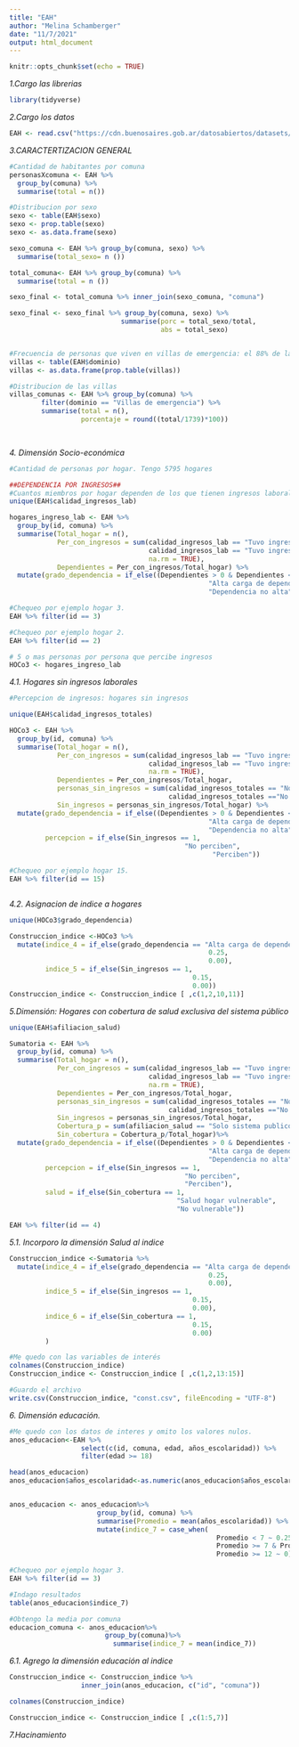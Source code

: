 ---
title: "EAH"
author: "Melina Schamberger"
date: "11/7/2021"
output: html_document
---

```{r setup, include=FALSE}
knitr::opts_chunk$set(echo = TRUE)
```

*1.Cargo las librerias*
```{r}
library(tidyverse)
```

*2.Cargo los datos*
```{r}
EAH <- read.csv("https://cdn.buenosaires.gob.ar/datosabiertos/datasets/direccion-general-de-estadisticas-y-censos/encuesta-anual-hogares/encuesta-anual-hogares-2019.csv")
```

*3.CARACTERTIZACION GENERAL*
```{r}

#Cantidad de habitantes por comuna
personasXcomuna <- EAH %>% 
  group_by(comuna) %>% 
  summarise(total = n())

#Distribucion por sexo
sexo <- table(EAH$sexo)
sexo <- prop.table(sexo)
sexo <- as.data.frame(sexo)

sexo_comuna <- EAH %>% group_by(comuna, sexo) %>%
  summarise(total_sexo= n ())

total_comuna<- EAH %>% group_by(comuna) %>%
  summarise(total = n ())

sexo_final <- total_comuna %>% inner_join(sexo_comuna, "comuna")

sexo_final <- sexo_final %>% group_by(comuna, sexo) %>% 
                            summarise(porc = total_sexo/total, 
                                      abs = total_sexo)


#Frecuencia de personas que viven en villas de emergencia: el 88% de la poblacion no vive en villas de emergencia.
villas <- table(EAH$dominio)
villas <- as.data.frame(prop.table(villas))

#Distribucion de las villas
villas_comunas <- EAH %>% group_by(comuna) %>%
        filter(dominio == "Villas de emergencia") %>% 
        summarise(total = n(),
                  porcentaje = round((total/1739)*100))

  
```
*4. Dimensión Socio-económica*
```{r}
#Cantidad de personas por hogar. Tengo 5795 hogares

##DEPENDENCIA POR INGRESOS##
#Cuantos miembros por hogar dependen de los que tienen ingresos laborales 
unique(EAH$calidad_ingresos_lab)

hogares_ingreso_lab <- EAH %>% 
  group_by(id, comuna) %>% 
  summarise(Total_hogar = n(),
            Per_con_ingresos = sum(calidad_ingresos_lab == "Tuvo ingresos y declara monto" | 
                                   calidad_ingresos_lab == "Tuvo ingresos pero no declara monto", 
                                   na.rm = TRUE),
            Dependientes = Per_con_ingresos/Total_hogar) %>% 
  mutate(grado_dependencia = if_else((Dependientes > 0 & Dependientes < 0.20), 
                                                  "Alta carga de dependencia por ocupado", 
                                                  "Dependencia no alta"))

#Chequeo por ejemplo hogar 3.             
EAH %>% filter(id == 3)

#Chequeo por ejemplo hogar 2.             
EAH %>% filter(id == 2)

# 5 o mas personas por persona que percibe ingresos           
HOCo3 <- hogares_ingreso_lab

```


*4.1. Hogares sin ingresos laborales*
```{r}
#Percepcion de ingresos: hogares sin ingresos

unique(EAH$calidad_ingresos_totales)

HOCo3 <- EAH %>% 
  group_by(id, comuna) %>% 
  summarise(Total_hogar = n(),
            Per_con_ingresos = sum(calidad_ingresos_lab == "Tuvo ingresos y declara monto" | 
                                   calidad_ingresos_lab == "Tuvo ingresos pero no declara monto", 
                                   na.rm = TRUE),
            Dependientes = Per_con_ingresos/Total_hogar,
            personas_sin_ingresos = sum(calidad_ingresos_totales == "No tuvo ingresos" | 
                                        calidad_ingresos_totales =="No corresponde"),
            Sin_ingresos = personas_sin_ingresos/Total_hogar) %>% 
  mutate(grado_dependencia = if_else((Dependientes > 0 & Dependientes < 0.20), 
                                                  "Alta carga de dependencia por ocupado", 
                                                  "Dependencia no alta"),
         percepcion = if_else(Sin_ingresos == 1,
                                            "No perciben",
                                                   "Perciben"))

#Chequeo por ejemplo hogar 15.
EAH %>% filter(id == 15)



```

*4.2. Asignacion de indice a hogares*
```{r}
unique(HOCo3$grado_dependencia)

Construccion_indice <-HOCo3 %>% 
  mutate(indice_4 = if_else(grado_dependencia == "Alta carga de dependencia por ocupado",
                                                  0.25,
                                                  0.00),
         indice_5 = if_else(Sin_ingresos == 1,
                                              0.15,
                                              0.00))
Construccion_indice <- Construccion_indice [ ,c(1,2,10,11)]

```


*5.Dimensión: Hogares con cobertura de salud exclusiva del sistema público*
```{r}
unique(EAH$afiliacion_salud)

Sumatoria <- EAH %>% 
  group_by(id, comuna) %>% 
  summarise(Total_hogar = n(),
            Per_con_ingresos = sum(calidad_ingresos_lab == "Tuvo ingresos y declara monto" | 
                                   calidad_ingresos_lab == "Tuvo ingresos pero no declara monto", 
                                   na.rm = TRUE),
            Dependientes = Per_con_ingresos/Total_hogar,
            personas_sin_ingresos = sum(calidad_ingresos_totales == "No tuvo ingresos" | 
                                        calidad_ingresos_totales =="No corresponde"),
            Sin_ingresos = personas_sin_ingresos/Total_hogar,
            Cobertura_p = sum(afiliacion_salud == "Solo sistema publico"),
            Sin_cobertura = Cobertura_p/Total_hogar)%>% 
  mutate(grado_dependencia = if_else((Dependientes > 0 & Dependientes < 0.20), 
                                                  "Alta carga de dependencia por ocupado", 
                                                  "Dependencia no alta"),
         percepcion = if_else(Sin_ingresos == 1,
                                            "No perciben",
                                            "Perciben"),
         salud = if_else(Sin_cobertura == 1,
                                          "Salud hogar vulnerable",
                                          "No vulnerable"))

EAH %>% filter(id == 4)

```

*5.1. Incorporo la dimensión Salud al indice*
```{r}

Construccion_indice <-Sumatoria %>% 
  mutate(indice_4 = if_else(grado_dependencia == "Alta carga de dependencia por ocupado",
                                                  0.25,
                                                  0.00),
         indice_5 = if_else(Sin_ingresos == 1,
                                              0.15,
                                              0.00),
         indice_6 = if_else(Sin_cobertura == 1,
                                              0.15,
                                              0.00)
         )

#Me quedo con las variables de interés
colnames(Construccion_indice)
Construccion_indice <- Construccion_indice [ ,c(1,2,13:15)]

#Guardo el archivo
write.csv(Construccion_indice, "const.csv", fileEncoding = "UTF-8")


```

*6. Dimensión educación.*
```{r}
#Me quedo con los datos de interes y omito los valores nulos.
anos_educacion<-EAH %>%
                  select(c(id, comuna, edad, años_escolaridad)) %>% 
                  filter(edad >= 18)

head(anos_educacion)
anos_educacion$años_escolaridad<-as.numeric(anos_educacion$años_escolaridad)


anos_educacion <- anos_educacion%>%
                      group_by(id, comuna) %>%
                      summarise(Promedio = mean(años_escolaridad)) %>% 
                      mutate(indice_7 = case_when(
                                                    Promedio < 7 ~ 0.25,
                                                    Promedio >= 7 & Promedio < 12 ~ 0.10,
                                                    Promedio >= 12 ~ 0))

#Chequeo por ejemplo hogar 3.
EAH %>% filter(id == 3)

#Indago resultados
table(anos_educacion$indice_7)

#Obtengo la media por comuna
educacion_comuna <- anos_educacion%>%
                        group_by(comuna)%>%
                          summarise(indice_7 = mean(indice_7))


```
*6.1. Agrego la dimensión educación al indice*
```{r}

Construccion_indice <- Construccion_indice %>% 
                  inner_join(anos_educacion, c("id", "comuna"))

colnames(Construccion_indice)

Construccion_indice <- Construccion_indice [ ,c(1:5,7)]

```

*7.Hacinamiento*
```{r}

```

